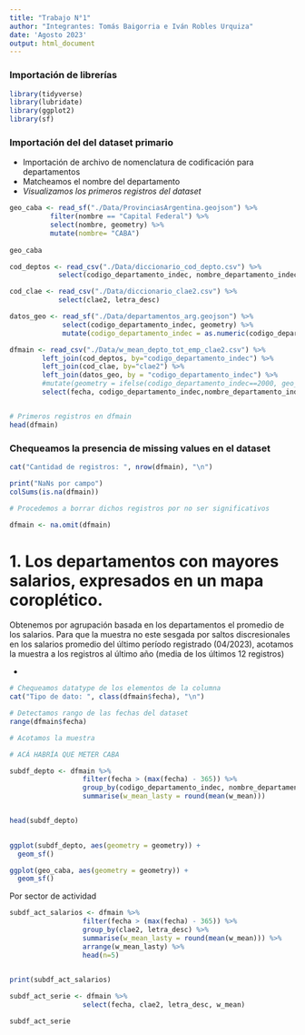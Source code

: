 ```yaml
---
title: "Trabajo N°1"
author: "Integrantes: Tomás Baigorria e Iván Robles Urquiza"
date: 'Agosto 2023'
output: html_document
---
```


### Importación de librerías

```r
library(tidyverse)
library(lubridate)
library(ggplot2)
library(sf)
```

### Importación del del dataset primario

-   Importación de archivo de nomenclatura de codificación para departamentos
-   Matcheamos el nombre del departamento
-   *Visualizamos los primeros registros del dataset*
```r
geo_caba <- read_sf("./Data/ProvinciasArgentina.geojson") %>% 
          filter(nombre == "Capital Federal") %>% 
          select(nombre, geometry) %>% 
          mutate(nombre= "CABA")
          
geo_caba
```


```r

cod_deptos <- read_csv("./Data/diccionario_cod_depto.csv") %>% 
            select(codigo_departamento_indec, nombre_departamento_indec)

cod_clae <- read_csv("./Data/diccionario_clae2.csv") %>% 
            select(clae2, letra_desc)

datos_geo <- read_sf("./Data/departamentos_arg.geojson") %>% 
             select(codigo_departamento_indec, geometry) %>% 
             mutate(codigo_departamento_indec = as.numeric(codigo_departamento_indec))

dfmain <- read_csv("./Data/w_mean_depto_tot_emp_clae2.csv") %>% 
        left_join(cod_deptos, by="codigo_departamento_indec") %>% 
        left_join(cod_clae, by="clae2") %>% 
        left_join(datos_geo, by = "codigo_departamento_indec") %>% 
        #mutate(geometry = ifelse(codigo_departamento_indec==2000, geo_caba[1,2], geometry)) %>% #Esta línea es la que mete CABA
        select(fecha, codigo_departamento_indec,nombre_departamento_indec, clae2, letra_desc, everything())


# Primeros registros en dfmain
head(dfmain)

```

### Chequeamos la presencia de missing values en el dataset

```r
cat("Cantidad de registros: ", nrow(dfmain), "\n")

print("NaNs por campo")
colSums(is.na(dfmain))

# Procedemos a borrar dichos registros por no ser significativos

dfmain <- na.omit(dfmain)

```

# 1. Los departamentos con mayores salarios, expresados en un mapa coroplético.

Obtenemos por agrupación basada en los departamentos el promedio de los salarios. Para que la muestra no este sesgada por saltos discresionales en los salarios promedio del último período registrado (04/2023), acotamos la muestra a los registros al último año (media de los últimos 12 registros)

-   

```r

# Chequeamos datatype de los elementos de la columna
cat("Tipo de dato: ", class(dfmain$fecha), "\n")

# Detectamos rango de las fechas del dataset
range(dfmain$fecha)

# Acotamos la muestra

# ACÁ HABRÍA QUE METER CABA

subdf_depto <- dfmain %>% 
                  filter(fecha > (max(fecha) - 365)) %>% 
                  group_by(codigo_departamento_indec, nombre_departamento_indec, geometry) %>% 
                  summarise(w_mean_lasty = round(mean(w_mean)))


head(subdf_depto)
                  
```

```r

ggplot(subdf_depto, aes(geometry = geometry)) +
  geom_sf()

ggplot(geo_caba, aes(geometry = geometry)) +
  geom_sf()

```

Por sector de actividad

```r

subdf_act_salarios <- dfmain %>% 
                  filter(fecha > (max(fecha) - 365)) %>% 
                  group_by(clae2, letra_desc) %>% 
                  summarise(w_mean_lasty = round(mean(w_mean))) %>% 
                  arrange(w_mean_lasty) %>% 
                  head(n=5)
  

print(subdf_act_salarios)
```

```r

subdf_act_serie <- dfmain %>% 
                  select(fecha, clae2, letra_desc, w_mean)

subdf_act_serie
```
